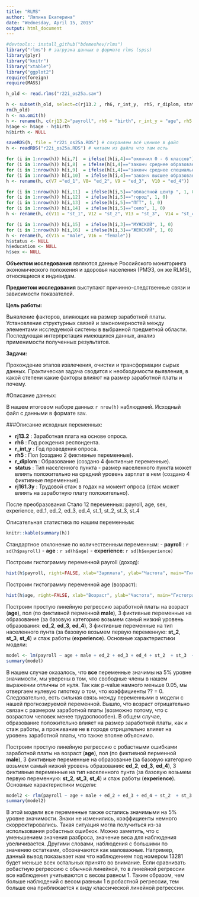 ```yaml
---
title: "RLMS"
author: "Ляпина Екатерина"
date: "Wednesday, April 15, 2015"
output: html_document
---
```

```r
#devtools:: install_github("bdemeshev/rlms")
library("rlms") # загрузка данных в формате rlms (spss)
library(plyr)
library("knitr")
library("xtable")
library("ggplot2")
require(foreign)
require(MASS)

h_old <- read.rlms("r22i_os25a.sav")
```
```r
h <- subset(h_old, select=c(rj13.2 , rh6, r_int_y,  rh5, r_diplom, status, rj161.3y))
rm(h_old)
h <- na.omit(h)
h <- rename(h, c(rj13.2="payroll", rh6 = "birth", r_int_y = "age", rh5 = "sex", r_diplom = "education",  rj161.3y = "experience"))
h$age <- h$age - h$birth
h$birth <- NULL

saveRDS(h, file = "r22i_os25a.RDS") # сохраняем всё ценное в файл
h <- readRDS("r22i_os25a.RDS") # читаем из файла что там есть

for (i in 1:nrow(h)) h[i,7]  = ifelse((h[i,4]=="окончил 0 - 6 классов") || (h[i,5]=="незаконч среднее образование (7 - 8 кл)")|| (h[i,5]=="незаконч среднее образование (7 - 8 кл) + что-то еще"), 1, 0)
for (i in 1:nrow(h)) h[i,8]  = ifelse(h[i,4]=="законч среднее образование", 1, 0)
for (i in 1:nrow(h)) h[i,9]  = ifelse(h[i,4]=="законч среднее специальное образование", 1, 0)
for (i in 1:nrow(h)) h[i,10]  = ifelse(h[i,4]=="законч высшее образование и выше", 1, 0)
h <- rename(h, c(V7 ="ed_1", V8= "ed_2", V9 = "ed_3",  V10 = "ed_4"))

for (i in 1:nrow(h)) h[i,11]  = ifelse(h[i,5]=="областной центр ", 1, 0)
for (i in 1:nrow(h)) h[i,12]  = ifelse(h[i,5]=="город", 1, 0)
for (i in 1:nrow(h)) h[i,13]  = ifelse(h[i,5]=="ПГТ", 1, 0)
for (i in 1:nrow(h)) h[i,14]  = ifelse(h[i,5]=="село", 1, 0)
h <- rename(h, c(V11 = "st_1", V12 = "st_2", V13 = "st_3",  V14 = "st_4"))

for (i in 1:nrow(h)) h[i,15]  = ifelse(h[i,3]=="МУЖСКОЙ", 1, 0)
for (i in 1:nrow(h)) h[i,16]  = ifelse(h[i,3]=="ЖЕНСКИЙ", 1, 0)
h <- rename(h, c(V15 = "male", V16 = "female"))
h$status <- NULL
h$education <- NULL
h$sex <- NULL

```

**Объектом исследования** являются данные Российского мониторинга экономического положения и здоровья населения (РМЭЗ, он же RLMS), относящиеся к индивидам.


**Предметом исследования** выступают причинно-следственные связи и зависимости показателей.


**Цель работы:** 

Выявление факторов, влияющих на размер заработной платы. Установление структурных связей и закономерностей между элементами исследуемой системы в выбранной предметной области. Последующая интерпретация имеющихся данных, анализ применимости полученных результатов.


**Задачи:**

Прохождение этапов извлечения, очистки и трансформации сырых данных.
Практическая задача сводится к необходимости выявления, в какой степени какие факторы влияют на размер заработной платы и почему.


#Описание данных:

В нашем итоговом наборе данных `r nrow(h)` наблюдений. Исходный файл с данными в формате sav.


###Описание исходных переменных:

- **rj13.2**   : Заработная плата на основе опроса.
- **rh6**      : Год рождения респондента.
- **r_int_y**  : Год проведения опроса.
- **rh5**      : Пол (создано 2 фиктивные переменные).
- **r_diplom** : Образование (создано 4 фиктивные переменные).
- **status**   : Тип населенного пункта - размер населенного пункта может влиять положительно на средний уровень зарплат в нем (создано 4 фиктивные переменные).
- **rj161.3y** : Трудовой стаж в годах на момент опроса (стаж может влиять на заработную плату положительно).



После преобразования Стало 12 переменных: payroll, age, sex, experience, ed_1, ed_2, ed_3, ed_4, st_1, st_2, st_3, st_4

Описательная статистика по нашим переменным:
```r
knitr::kable(summary(h))
```

Стандартное отклонение по количественным переменным:
- **payroll**    : `r sd(h$payroll)`
- **age**        : `r sd(h$age)`
- **experience**: `r sd(h$experience)`


Построим гистограмму переменной payroll (доход):
```r
hist(h$payroll, right=FALSE, xlab="Зарплата", ylab="Частота", main="Гистограмма по зарплате")
```

Построим гистограмму переменной age (возраст):
```r
hist(h$age, right=FALSE, xlab="Возраст", ylab="Частота", main="Гистограмма по возрасту индивидов")
```



Построим простую линейную регрессию заработной платы на возраст (**age**), пол (по фиктивной перменной **male**), 3 фиктивные переменные на образование (за базовую категорию возьмем самый низкий уровень образования: **ed_2**, **ed_3**, **ed_4**), 3 фиктивные переменные на тип населенного пунта (за базовую возьмем первую переменную: **st_2**, **st_3**, **st_4**) и стаж работы (**experience**). Основные характеристики модели:

```r
model <- lm(payroll ~ age + male + ed_2 + ed_3 + ed_4 + st_2  + st_3  + st_4 + experience, data=h)
summary(model)
```

В нашем случае оказалось, что **все** переменные значимы на 5% уровне значимости, мы уверены в том, что свободные члены в нашем выражении отличны от нуля. Так как p-value намного меньше 0.05, мы отвергаем нулевую гипотезу о том, что коэффициенты ?? = 0. Следовательно, есть сильная связь между переменными в модели с нашей прогнозируемой переменной.
Вышло, что возраст отрицательно связан с размером заработной платы (возможно потому, что с возрастом человек менее трудоспособен).
В общем случае, образование положительно влияет на размер заработной платы, как и стаж работы, а проживание не в городе отрицательно влияет на уровень заработной платы, что также вполне объяснимо.




Построим простую линейную регрессию с робастными ошибками заработной платы на возраст (**age**), пол (по фиктивной перменной **male**), 3 фиктивные переменные на образование (за базовую категорию возьмем самый низкий уровень образования: **ed_2**, **ed_3**, **ed_4**), 3 фиктивные переменные на тип населенного пунта (за базовую возьмем первую переменную: **st_2**, **st_3**, **st_4**) и стаж работы (**experience**). Основные характеристики модели:

```r
model2 <- rlm(payroll ~ age + male + ed_2 + ed_3 + ed_4 + st_2  + st_3  + st_4 + experience, data=h) 
summary(model2)
```

В этой модели все переменные также остались значимыми на 5% уровне значимости. Знаки не изменились, коэффициенты немного скорректировались. Такая ситуация могла получиться из-за использования робастных ошибкок. Можно заметить, что с уменьшением значения разброса, значение веса для наблюдения увеличивается. Другими словами, наблюдения с большими по значению остатками, обозначаются как маловажные. Например, данный вывод показывает нам что наблюдением под номером 13281 будет меньше всех остальных принято во внимание. Если сравнивать робастную регрессию с обычной линейной, то в линейной регрессии все наблюдения учитываются с весом равном 1. Таким образом, чем больше наблюдений с весом равным 1 в робастной регрессии, тем больше она приближается к виду классической линейной регрессии.






